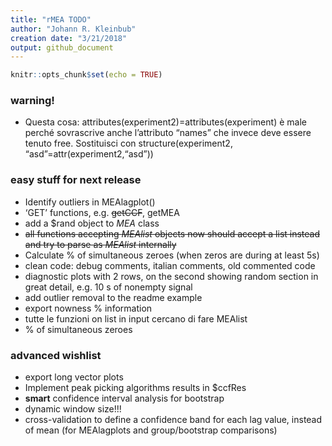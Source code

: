 ```yaml
---
title: "rMEA TODO"
author: "Johann R. Kleinbub"
creation date: "3/21/2018"
output: github_document
---
```


```r
knitr::opts_chunk$set(echo = TRUE)
```

### warning!
* Questa cosa: attributes(experiment2)=attributes(experiment) è male perché sovrascrive anche l'attributo "names"  che invece deve essere tenuto free. Sostituisci con structure(experiment2, "asd"=attr(experiment2,"asd"))

### easy stuff for next release

* Identify outliers in MEAlagplot()
* 'GET' functions, e.g. ~~getCCF~~, getMEA
* add a $rand object to _MEA_ class
* ~~all functions accepting _MEAlist_ objects now should accept a list instead and try to parse as _MEAlist_ internally~~
* Calculate % of simultaneous zeroes (when zeros are during at least 5s)
* clean code: debug comments, italian comments, old commented code
* diagnostic plots with 2 rows, on the second showing random section in great detail, e.g. 10 s of nonempty signal
* add outlier removal to the readme example
* export nowness % information
* tutte le funzioni on list in input cercano di fare MEAlist
* % of simultaneous zeroes


### advanced wishlist
* export long vector plots
* Implement peak picking algorithms results in $ccfRes
* **smart** confidence interval analysis for bootstrap
* dynamic window size!!!
* cross-validation to define a confidence band for each lag value, instead of mean (for MEAlagplots and group/bootstrap comparisons)
